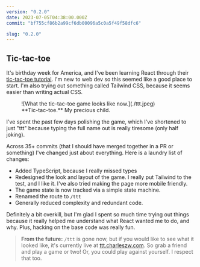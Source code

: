 ```yaml
---
version: "0.2.0"
date: 2023-07-05T04:38:00.000Z
commit: "bf755cf86b2a99cf6db00096a5c0a5f49f58dfc6"

slug: "0.2.0"
---
```


## Tic-tac-toe

It's birthday week for America, and I've been learning React through their [tic-tac-toe tutorial](https://react.dev/learn/tutorial-tic-tac-toe). I'm new to web dev so this seemed like a good place to start. I'm also trying out something called Tailwind CSS, because it seems easier than writing actual CSS.

<figure>
  ![What the tic-tac-toe game looks like now.](./ttt.jpeg)
  <figcaption>**Tic-tac-toe.** My precious child.</figcaption>
</figure>

I've spent the past few days polishing the game, which I've shortened to just "ttt" because typing the full name out is really tiresome (only half joking).

Across 35+ commits (that I should have merged together in a PR or something) I've changed just about everything. Here is a laundry list of changes:

- Added TypeScript, because I really missed types
- Redesigned the look and layout of the game. I really put Tailwind to the test, and I like it. I've also tried making the page more mobile friendly.
- The game state is now tracked via a simple state machine.
- Renamed the route to `/ttt`
- Generally reduced complexity and redundant code.

Definitely a bit overkill, but I'm glad I spent so much time trying out things because it really helped me understand what React wanted me to do, and why. Plus, hacking on the base code was really fun.

> **From the future:** `/ttt` is gone now, but if you would like to see what it looked like, it's currently live at [ttt.charleszw.com](https://ttt.czw.sh). So grab a friend and play a game or two! Or, you could play against yourself. I respect that too.
